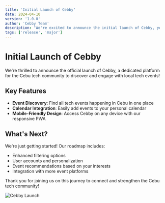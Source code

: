 ```yaml
---
title: 'Initial Launch of Cebby'
date: 2024-04-10
version: '1.0.0'
author: 'Cebby Team'
description: "We're excited to announce the initial launch of Cebby, your go-to platform for discovering tech events in Cebu!"
tags: ['release', 'major']
---
```


# Initial Launch of Cebby

We're thrilled to announce the official launch of Cebby, a dedicated platform for the Cebu tech community to discover and engage with local tech events!

## Key Features

- **Event Discovery**: Find all tech events happening in Cebu in one place
- **Calendar Integration**: Easily add events to your personal calendar
- **Mobile-Friendly Design**: Access Cebby on any device with our responsive PWA

## What's Next?

We're just getting started! Our roadmap includes:

- Enhanced filtering options
- User accounts and personalization
- Event recommendations based on your interests
- Integration with more event platforms

Thank you for joining us on this journey to connect and strengthen the Cebu tech community!

![Cebby Launch](/images/cebby-launch.jpg)
